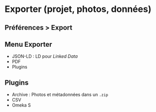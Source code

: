 # Exporter (projet, photos, données)

## Préférences > Export

## Menu Exporter

- JSON-LD : LD pour *Linked Data*
- PDF
- Plugins

## Plugins

- Archive : Photos et métadonnées dans un `.zip`
- CSV
- Omeka S